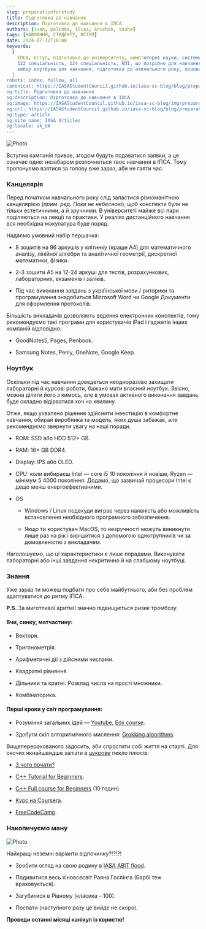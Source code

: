 ```yaml
---
slug: preparationforstudy
title: Підготовка до навчання
description: Підготовка до навчання в ІПСА
authors: [ivan, polinka, ilias, kruchok, sasha]
tags: [НАВЧАННЯ, СТУДЕНТУ, ВСТУП]
date: 2024-07-12T16:00
keywords:
  [
    ІПСА, вступ, підготовка до університету, комп'ютерні науки, системний аналіз, 
    122 спеціальність, 124 спеціальність, КПІ, що потрібно для навчання, канцелярія для університету, 
    вибір ноутбука для навчання, підготовка до навчального року, основи програмування, підготовка до математики, навчання в КПІ
  ]
robots: index, follow, all
canonical: https://IASAStudentCouncil.github.io/iasa-sc-blog/blog/preparationforstudy
og:title: Підготовка до навчання
og:description: Підготовка до навчання в ІПСА
og:image: https://IASAStudentCouncil.github.io/iasa-sc-blog/img/preparationforstudy_logo.png
og:url: https://IASAStudentCouncil.github.io/iasa-sc-blog/blog/preparationforstudy
og:type: article
og:site_name: IASA Articles
og:locale: uk_UA
---
```


![Photo](./assets/підготовка.png)

Вступна кампанія триває, згодом будуть подаватися заявки, а це означає одне: незабаром розпочнеться твоє навчання в ІПСА. Тому пропонуємо взятися за голову вже зараз, аби не гаяти час.

<!--truncate-->

### Канцелярія

Перед початком навчального року слід запастися різноманітною канцелярією (_прим. ред. Поки не небесною_), щоб конспекти були не тільки естетичними, а й зручними. В університеті майже всі пари поділяються на лекції та практики. У реаліях дистанційного навчання вся необхідна макулатура буде поряд.

Надаємо умовний набір першачка:

+ 8 зошитів на 96 аркушів у клітинку (краще А4) для  математичного аналізу, лінійної алгебри та аналітичної геометрії, дискретної математики, фізики.

+ 2-3 зошити А5 на 12-24 аркуші для тестів, розрахункових, лабораторних, екзаменів і заліків.

+ Під час виконання завдань з української мови / риторики та програмування знадобиться Microsoft Word чи Google Документи для оформлення протоколів.

Більшість викладачів дозволяють ведення електронних конспектів, тому рекомендуємо такі програми для користувачів iPad і гаджетів інших компаній відповідно:

+ GoodNotes5, Pages, Penbook.

+ Samsung Notes, Penly, OneNote, Google Keep.

### Ноутбук

Оскільки під час навчання доведеться неодноразово захищати лабораторні й курсові роботи, бажано мати власний ноутбук. Звісно, можна ділити його з кимось, але в умовах активного виконання завдань буде складно відірватися хоч на хвилину. 

Отже, якщо ухвалено рішення здійснити інвестицію в комфортне навчання, обирай виробника та модель, яких душа забажає, але рекомендуємо звернути увагу на наші поради.

+ ROM: SSD або HDD 512+ GB.

+ RAM: 16+ GB DDR4.

+ Display: IPS або OLED.

+ CPU: коли вибираєш Intel — core i5 10 покоління й новіше, Ryzen — мінімум 5 4000 покоління. Додамо, що зазвичай процесори Intel є дещо менш енергоефективними.

+ OS

  + Windows / Linux подекуди виграє через наявність або можливість встановлення необхідного програмного забезпечення.

  + Якщо ти користувач MacOS, то незручності можуть виникнути лише раз на рік і вирішитися з допомогою одногрупників чи за домовленістю з викладачем.

Наголошуємо, що ці характеристики є лише порадами. Виконувати лабораторні або інші завдання некритично й на слабшому ноутбуці.

### Знання

Уже зараз ти можеш подбати про себе майбутнього, аби без проблем адаптуватися до ритму ІПСА.

**P.S.** За миготливої аритмії значно підвищується ризик тромбозу.

#### Вчи, синку, матчастину:

+ Вектори.

+ Тригонометрія.

+ Арифметичні дії з дійсними числами.

+ Квадратні рівняння.

+ Дільники та кратні. Розклад числа на прості множники.

+ Комбінаторика.

#### Перші кроки у світ програмування:

+ Розуміння загальних ідей — [Youtube](https://youtube.com/playlist?list=PLhQjrBD2T380F_inVRXMIHCqLaNUd7bN4), [Edx course](https://www.edx.org/course/introduction-computer-science-harvardx-cs50x).

+ Здобути скіл алгоритмічного мислення: [Grokking algorithms](https://edu.anarcho-copy.org/Algorithm/grokking-algorithms-illustrated-programmers-curious.pdf).

Вищеперерахованого задосить, аби спростити собі життя на старті. Для охочих якнайшвидше залізти в [цукрове](https://uk.wikipedia.org/wiki/%D0%A1%D0%B8%D0%BD%D1%82%D0%B0%D0%BA%D1%81%D0%B8%D1%87%D0%BD%D0%B8%D0%B9_%D1%86%D1%83%D0%BA%D0%BE%D1%80) пекло плюсів: 

+ [З чого почати?](https://code.visualstudio.com/docs/languages/cpp)

+ [C++ Tutorial for Beginners](https://www.youtube.com/watch?v=vLnPwxZdW4Y).

+ [C++ Full course for Beginners](https://www.youtube.com/watch?v=GQp1zzTwrIg) (10 годин).

+ [Курс на Coursera](https://www.coursera.org/programs/igor-sikorsky-kyiv-polytechnic-institute-on-coursera-1uynq/specializations/coding-for-everyone).

+ [FreeCodeCamp](https://www.freecodecamp.org/).

### Накопичуємо ману

![Photo](./assets/gb.jpg)

Найкращі неземні варіанти відпочинку?!?!?!

+ Зробити огляд на свою родину в [IASA ABIT flood](https://t.me/abitiasa_flood).

+ Подивитися весь кіновсесвіт Раяна Гослінга (Барбі теж враховується).

+ Загубитися в Рівному (класика – 100).

+ Поспати (наступного разу це вийде не скоро).

**Проведи останні місяці канікул із користю!**

